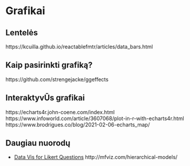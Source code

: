# Grafikai

## Lentelės

https://kcuilla.github.io/reactablefmtr/articles/data_bars.html


## Kaip pasirinkti grafiką?

https://github.com/strengejacke/ggeffects

## InteraktyvŪs grafikai

https://echarts4r.john-coene.com/index.html
https://www.infoworld.com/article/3607068/plot-in-r-with-echarts4r.html
https://www.brodrigues.co/blog/2021-02-06-echarts_map/

## Daugiau nuorodų

* [Data Vis for Likert Questions](https://lmudge13.github.io/sample_code/likert_graphs.html)
http://mfviz.com/hierarchical-models/
